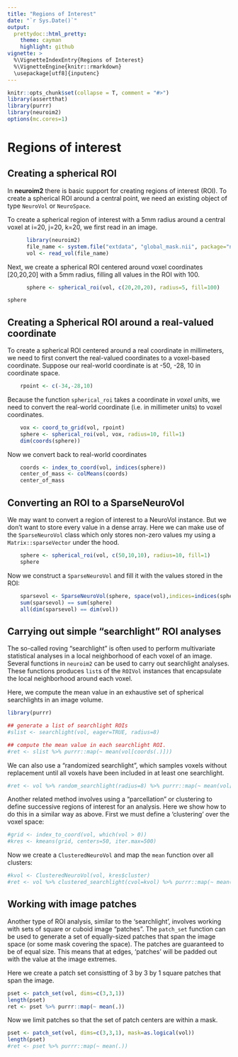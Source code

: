 ```yaml
---
title: "Regions of Interest"
date: "`r Sys.Date()`"
output: 
  prettydoc::html_pretty:
    theme: cayman
    highlight: github
vignette: >
  %\VignetteIndexEntry{Regions of Interest}
  %\VignetteEngine{knitr::rmarkdown}
  \usepackage[utf8]{inputenc}
---
```


```r
knitr::opts_chunk$set(collapse = T, comment = "#>")
library(assertthat)
library(purrr)
library(neuroim2)
options(mc.cores=1)
```


Regions of interest
===================

## Creating a spherical ROI

In **neuroim2** there is basic support for creating regions of interest (ROI). To create a spherical ROI around a central point, we need an existing object of type `NeuroVol` or `NeuroSpace`.

To create a spherical region of interest with a 5mm radius around a central voxel at i=20, j=20, k=20, we first read in an image.

```r
      library(neuroim2)        
      file_name <- system.file("extdata", "global_mask.nii", package="neuroim2")
      vol <- read_vol(file_name)
```

Next, we create a spherical ROI centered around voxel coordinates [20,20,20] with a 5mm radius, 
filling all values in the ROI with 100.

```r
      sphere <- spherical_roi(vol, c(20,20,20), radius=5, fill=100)
```


```r
sphere
```


## Creating a Spherical ROI around a real-valued coordinate

To create a spherical ROI centered around a real coordinate in millimeters, we need to first convert the real-valued coordinates to a voxel-based coordinate.
Suppose our real-world coordinate is at -50, -28, 10 in coordinate space.

```r

    rpoint <- c(-34,-28,10)
```
    
Because the function `spherical_roi` takes a coordinate in *voxel units*, we need to convert the real-world coordinate (i.e. in millimeter units) to voxel coordinates.

```r
    
    vox <- coord_to_grid(vol, rpoint)
    sphere <- spherical_roi(vol, vox, radius=10, fill=1)
    dim(coords(sphere))
```
    
Now we convert back to real-world coordinates

```r
    coords <- index_to_coord(vol, indices(sphere))
    center_of_mass <- colMeans(coords)
    center_of_mass
```

    
## Converting an ROI to a SparseNeuroVol

We may want to convert a region of interest to a NeuroVol instance. But we don't want to store every value in a dense array. Here we can make use of the `SparseNeuroVol` class which only stores non-zero values my using a `Matrix::sparseVector` under the hood.

```r
    
    sphere <- spherical_roi(vol, c(50,10,10), radius=10, fill=1)
    sphere
```
    
Now we construct a `SparseNeuroVol` and fill it with the values stored in the ROI:

```r
    sparsevol <- SparseNeuroVol(sphere, space(vol),indices=indices(sphere))
    sum(sparsevol) == sum(sphere)
    all(dim(sparsevol) == dim(vol))
```

## Carrying out simple "searchlight" ROI analyses

The so-called roving "searchlight" is often used to perform multivariate statistical analyses in a local neighborhood of each voxel of an image. Several functions in `neuroim2` can be used to carry out searchlight analyses. These functions produces `list`s of the `ROIVol` instances that encapsulate the local neighborhood around each voxel.

Here, we compute the mean value in an exhaustive set of spherical searchlights in an image volume.

```r
library(purrr)

## generate a list of searchlight ROIs
#slist <- searchlight(vol, eager=TRUE, radius=8)

## compute the mean value in each searchlight ROI.
#ret <- slist %>% purrr::map(~ mean(vol[coords(.)]))
```

We can also use a "randomized searchlight", which samples voxels without replacement until all voxels have been included in at least one searchlight. 

```r
#ret <- vol %>% random_searchlight(radius=8) %>% purrr::map(~ mean(vol[coords(.)]))
```

Another related method involves using a "parcellation" or clustering to define successive regions of interest for an analysis. Here we show how to do this in a similar way as above. First we must define a 'clustering' over the voxel space:

```r

#grid <- index_to_coord(vol, which(vol > 0))
#kres <- kmeans(grid, centers=50, iter.max=500)
```

Now we create a `ClusteredNeuroVol` and map the `mean` function over all clusters:

```r
#kvol <- ClusteredNeuroVol(vol, kres$cluster)
#ret <- vol %>% clustered_searchlight(cvol=kvol) %>% purrr::map(~ mean(vol[coords(.)]))

```

## Working with image patches

Another type of ROI analysis, similar to the 'searchlight', involves working with sets of square or cuboid image "patches". The `patch_set` function can be used to generate a set of equally-sized patches that span the image space (or some mask covering the space). The patches are guaranteed to be of equal size. This means that at edges, 'patches' will be padded out with the value at the image extremes.

Here we create a patch set consistting of 3 by 3 by 1 square patches that span the image.

```r

pset <- patch_set(vol, dims=c(3,3,1))
length(pset)
ret <- pset %>% purrr::map(~ mean(.))

```

Now we limit patches so that the set of patch centers are within a mask.

```r

pset <- patch_set(vol, dims=c(3,3,1), mask=as.logical(vol))
length(pset)
#ret <- pset %>% purrr::map(~ mean(.))

```
    
